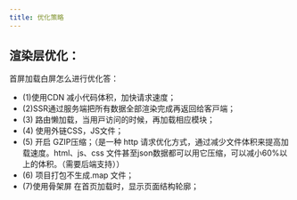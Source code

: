 ```yaml
---
title: 优化策略
---
```


## 渲染层优化：

⾸屏加载⽩屏怎么进⾏优化答：

- (1)使⽤CDN 减⼩代码体积，加快请求速度；
- (2)SSR通过服务端把所有数据全部渲染完成再返回给客⼾端；
- (3) 路由懒加载，当⽤⼾访问的时候，再加载相应模块；
- (4) 使⽤外链CSS，JS⽂件；
- (5) 开启 GZIP压缩；（是⼀种 http 请求优化⽅式，通过减少⽂件体积来提⾼加载速度。html、js、css ⽂件甚⾄json数据都可以⽤它压缩，可以减⼩60%以上的体积。（需要后端⽀持））
- (6) 项⽬打包不⽣成.map ⽂件；
- (7)使⽤⻣架屏 在⾸⻚加载时，显⽰⻚⾯结构轮廓；
